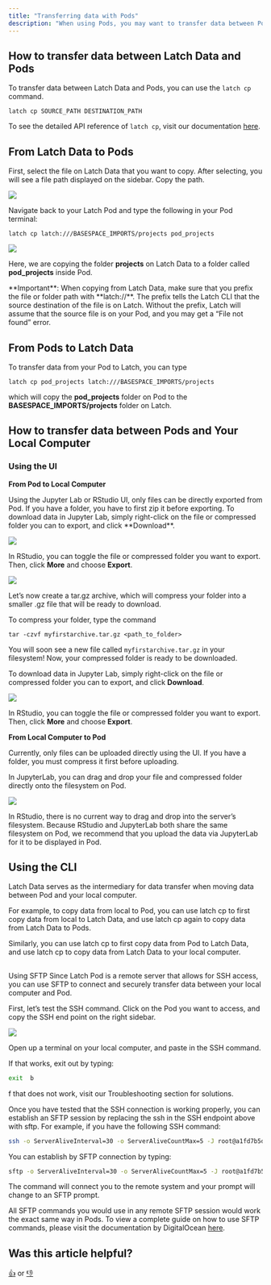```yaml
---
title: "Transferring data with Pods"
description: "When using Pods, you may want to transfer data between Pods and Latch Data, or between Pods and your local computer. "
---
```


## How to transfer data between Latch Data and Pods

To transfer data between Latch Data and Pods, you can use the `latch cp` command.

```
latch cp SOURCE_PATH DESTINATION_PATH
```

To see the detailed API reference of `latch cp`, visit our documentation [here](https://docs.latch.bio/subcommands.html#latch-cp).

## From Latch Data to Pods

First, select the file on Latch Data that you want to copy. After selecting, you will see a file path displayed on the sidebar. Copy the path.

![](/images/data-transfer-1.png)

Navigate back to your Latch Pod and type the following in your Pod terminal:

```
latch cp latch:///BASESPACE_IMPORTS/projects pod_projects
```

![](/images/data-transfer-2.png)

Here, we are copying the folder **projects** on Latch Data to a folder called **pod_projects** inside Pod.

<Tip>
    **Important**: When copying from Latch Data, make sure that you prefix the file or folder path with **latch://**. The prefix tells the Latch CLI that the source destination of the file is on Latch. Without the prefix, Latch will assume that the source file is on your Pod, and you may get a “File not found” error.
</Tip>

## From Pods to Latch Data
To transfer data from your Pod to Latch, you can type

```
latch cp pod_projects latch:///BASESPACE_IMPORTS/projects
```

which will copy the **pod_projects** folder on Pod to the **BASESPACE_IMPORTS/projects** folder on Latch.

## How to transfer data between Pods and Your Local Computer

### Using the UI

**From Pod to Local Computer**

<Tip>
    Using the Jupyter Lab or RStudio UI, only files can be directly exported from Pod. If you have a folder, you have to first zip it before exporting.
</Tip>

<Accordion title="If you are planning to download a folder, see how to compress it by opening the toggle here..">
  To download data in Jupyter Lab, simply right-click on the file or compressed folder you can to export, and click **Download**.

  ![](/images/data-transfer-3.png)

  In RStudio, you can toggle the file or compressed folder you want to export. Then, click **More** and choose **Export**.

  ![](/images/data-transfer-4.png)

  Let’s now create a tar.gz archive, which will compress your folder into a smaller .gz file that will be ready to download.

  To compress your folder, type the command

  ```
  tar -czvf myfirstarchive.tar.gz <path_to_folder>
  ```
  You will soon see a new file called `myfirstarchive.tar.gz` in your filesystem! Now, your compressed folder is ready to be downloaded.

</Accordion>

To download data in Jupyter Lab, simply right-click on the file or compressed folder you can to export, and click **Download**.

![](/images/data-transfer-5.png)

In RStudio, you can toggle the file or compressed folder you want to export. Then, click **More** and choose **Export**.

**From Local Computer to Pod**

<Tip>
    Currently, only files can be uploaded directly using the UI. If you have a folder, you must compress it first before uploading.
</Tip>

In JupyterLab, you can drag and drop your file and compressed folder directly onto the filesystem on Pod.

![](/images/data-transfer.gif)

In RStudio, there is no current way to drag and drop into the server’s filesystem. Because RStudio and JupyterLab both share the same filesystem on Pod, we recommend that you upload the data via JupyterLab for it to be displayed in Pod.

## Using the CLI
Latch Data serves as the intermediary for data transfer when moving data between Pod and your local computer. 

For example, to copy data from local to Pod, you can use latch cp to first copy data from local to Latch Data, and use latch cp again to copy data from Latch Data to Pods.

Similarly, you can use latch cp to first copy data from Pod to Latch Data, and use latch cp to copy data from Latch Data to your local computer.

## 
Using SFTP
Since Latch Pod is a remote server that allows for SSH access, you can use SFTP to connect and securely transfer data between your local computer and Pod.


First, let’s test the SSH command. Click on the Pod you want to access, and copy the SSH end point on the right sidebar. 

![](/images/data-transfer-6.png)

Open up a terminal on your local computer, and paste in the SSH command. 

If that works, exit out by typing:

```bash
exit  b
```

f that does not work, visit our Troubleshooting section for solutions.

Once you have tested that the SSH connection is working properly, you can establish an SFTP session by replacing the ssh in the SSH endpoint above with sftp. For example, if you have the following SSH command:

```bash
ssh -o ServerAliveInterval=30 -o ServerAliveCountMax=5 -J root@a1fd7b5d7b5824b46b8671207e1124b6-610912349.us-west-2.elb.amazonaws.com root@172.20.227.129
```

You can establish by SFTP connection by typing:

```bash
sftp -o ServerAliveInterval=30 -o ServerAliveCountMax=5 -J root@a1fd7b5d7b5824b46b8671207e1124b6-610912349.us-west-2.elb.amazonaws.com root@172.20.227.129
```

The command will connect you to the remote system and your prompt will change to an SFTP prompt.

All SFTP commands you would use in any remote SFTP session would work the exact same way in Pods. To view a complete guide on how to use SFTP commands, please visit the documentation by DigitalOcean [here](https://www.digitalocean.com/community/tutorials/how-to-use-sftp-to-securely-transfer-files-with-a-remote-server).

## Was this article helpful?

[👍](https://gucjxnd0b2v.typeform.com/to/pHRudLeW?typeform-medium=embed-email#source=getting-started&answers-dba3616d-33cf-4869-9661-56a59736abc2=dba3616d-33cf-4869-9661-56a59736abc2-yes) or [👎](https://gucjxnd0b2v.typeform.com/to/pHRudLeW?typeform-medium=embed-email#source=getting-started&answers-dba3616d-33cf-4869-9661-56a59736abc2=dba3616d-33cf-4869-9661-56a59736abc2-no)
